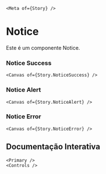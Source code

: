 

    <Meta of={Story} />

# Notice

Este é um componente Notice.

### Notice Success

    <Canvas of={Story.NoticeSuccess} />

### Notice Alert

    <Canvas of={Story.NoticeAlert} />

### Notice Error

    <Canvas of={Story.NoticeError} />

## Documentação Interativa

    <Primary />
    <Controls />
